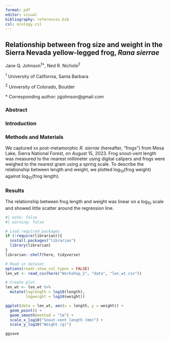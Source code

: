 ```yaml
---
format: pdf
editor: visual
bibliography: references.bib
csl: ecology.csl
---
```


## Relationship between frog size and weight in the Sierra Nevada yellow-legged frog, *Rana sierrae*

Jane Q. Johnson^1\*^, Ned R. Nichols^2^

^1^ University of California, Santa Barbara

^2^ University of Colorado, Boulder

\* Corresponding author: jqjohnson\@gmail.com

### Abstract

### Introduction

### Methods and Materials

We captured xx post-metamorphic *R. sierrae* (hereafter, "frogs") from Mesa Lake, Sierra National Forest, on August 15, 2023.
Frog snout-vent length was measured to the nearest millimeter using digital calipers and frogs were weighed to the nearest gram using a spring scale.
To describe the relationship between length and weight, we plotted log~10~(frog weight) against log~10~(frog length).

### Results

The relationship between frog length and weight was linear on a log~10~ scale and showed little scatter around the regression line.

```r
#| echo: false
#| warning: false

# Load required packages
if (!require(librarian)){
  install.packages("librarian")
  library(librarian)
}
librarian::shelf(here, tidyverse)

# Read in dataset
options(readr.show_col_types = FALSE)
len_wt <- read_csv(here("Workshop_2", "data", "len_wt.csv"))

# Create plot
len_wt <- len_wt %>% 
  mutate(loglength = log10(length), 
         logweight = log10(weight))

ggplot(data = len_wt, aes(x = length, y = weight)) +
  geom_point() +
  geom_smooth(method = "lm") +
  scale_x_log10("Snout-vent length (mm)") +
  scale_y_log10("Weight (g)")

ggsave


```
